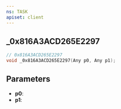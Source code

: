 ```yaml
---
ns: TASK
apiset: client
---
```

## _0x816A3ACD265E2297

```c
// 0x816A3ACD265E2297
void _0x816A3ACD265E2297(Any p0, Any p1);
```


## Parameters
* **p0**:
* **p1**: